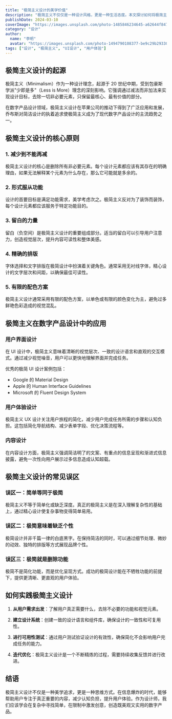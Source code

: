 ```yaml
---
title: "极简主义设计的美学价值"
description: "极简主义不仅仅是一种设计风格，更是一种生活态度。本文探讨如何将极简主义理念融入设计过程。"
publishDate: 2024-03-10
coverImage: "https://images.unsplash.com/photo-1485846234645-a62644f84728"
category: "设计"
author:
  name: "李明"
  avatar: "https://images.unsplash.com/photo-1494790108377-be9c29b29330"
tags: ["设计", "极简主义", "UI设计", "用户体验"]
---
```



<ReadingTime content={rawContent()} />

## 极简主义设计的起源

极简主义（Minimalism）作为一种设计理念，起源于 20 世纪中期，受到包豪斯学派"少即是多"（Less is More）理念的深刻影响。它强调通过减法而非加法来实现设计目标，去除一切非必要元素，只保留最核心、最有价值的部分。

在数字产品设计领域，极简主义设计在苹果公司的推动下得到了广泛应用和发展，乔布斯对简洁设计的执着追求使极简主义成为了现代数字产品设计的主流趋势之一。

## 极简主义设计的核心原则

### 1. 减少到不能再减

极简主义设计的核心是删除所有非必要元素。每个设计元素都应该有其存在的明确理由，如果无法解释某个元素为什么存在，那么它可能就是多余的。

### 2. 形式服从功能

设计的首要目标是满足功能需求，美学考虑次之。极简主义反对为了装饰而装饰，每个设计元素都应该服务于特定功能目的。

### 3. 留白的力量

留白（负空间）是极简主义设计的重要组成部分。适当的留白可以引导用户注意力，创造视觉层次，提升内容可读性和整体美感。

### 4. 精确的排版

字体选择和文字排版在极简设计中扮演着关键角色。通常采用无衬线字体，精心设计的文字层次和间距，以确保最佳可读性。

### 5. 有限的配色方案

极简主义设计通常采用有限的配色方案，以单色或有限的颜色变化为主，避免过多鲜艳色彩造成的视觉混乱。

## 极简主义在数字产品设计中的应用

### 用户界面设计

在 UI 设计中，极简主义意味着清晰的视觉层次、一致的设计语言和直观的交互模式。通过减少视觉噪音，用户可以更快地理解界面并完成任务。

优秀的极简 UI 设计案例包括：

- Google 的 Material Design
- Apple 的 Human Interface Guidelines
- Microsoft 的 Fluent Design System

### 用户体验设计

极简主义 UX 设计关注用户旅程的简化，减少用户完成任务所需的步骤和认知负担。这包括简化导航结构、减少表单字段、优化决策流程等。

### 内容设计

在内容设计方面，极简主义强调简洁明了的文案、有重点的信息呈现和渐进式信息披露，避免一次性向用户展示过多信息造成认知超载。

## 极简主义设计的常见误区

### 误区一：简单等同于极简

极简主义不等于简单化或缺乏深度。真正的极简主义是在深入理解复杂性的基础上，通过精心设计使复杂事物变得简单易用。

### 误区二：极简意味着缺乏个性

极简设计并非千篇一律的白底黑字。在保持简洁的同时，可以通过细节处理、微妙的动效、独特的排版等方式展现品牌个性。

### 误区三：极简就是删除功能

极简不是简化功能，而是优化呈现方式。成功的极简设计能在不牺牲功能的前提下，提供更清晰、更直观的用户体验。

## 如何实践极简主义设计

1. **从用户需求出发**：了解用户真正需要什么，去除不必要的功能和视觉元素。

2. **建立设计系统**：创建一致的设计语言和组件库，确保设计的一致性和可复用性。

3. **进行可用性测试**：通过用户测试验证设计的有效性，确保简化不会影响用户完成任务的能力。

4. **迭代优化**：极简主义设计是一个不断精炼的过程，需要持续收集反馈并进行改进。

## 结语

极简主义设计不仅是一种美学追求，更是一种思维方式。在信息爆炸的时代，能够帮助用户专注于真正重要的内容，减少认知负担，提升用户体验。作为设计师，我们应该学会在复杂中寻找简单，在限制中激发创意，创造既美观又实用的数字产品。
